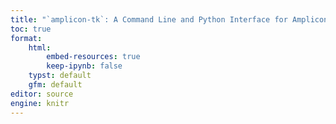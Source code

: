 ```yaml
---
title: "`amplicon-tk`: A Command Line and Python Interface for Amplicon-aware FASTQ Operations"
toc: true
format:
    html:
        embed-resources: true
        keep-ipynb: false
    typst: default
    gfm: default
editor: source
engine: knitr
---
```

